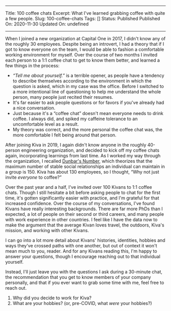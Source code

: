
---
Title: 100 coffee chats
Excerpt: What I've learned grabbing coffee with quite a few people.
Slug: 100-coffee-chats
Tags: []
Status: Published
Published On: 2020-11-30
Updated On: undefined

---

When I joined a new organization at Capital One in 2017, I didn't know any of the roughly 30 employees. Despite being an introvert, I had a theory that if I got to know everyone on the team, I would be able to fashion a comfortable working environment for myself. Over the course of two months I invited each person to a 1:1 coffee chat to get to know them better, and learned a few things in the process:

- _“Tell me about yourself.”_ is a terrible opener, as people have a tendency to describe themselves according to the environment in which the question is asked, which in my case was the office. Before I switched to a more intentional line of questioning to help me understand the whole person, many people just recited their resumes.
- It's far easier to ask people questions or for favors if you've already had a nice conversation.
- Just because it's a “coffee chat” doesn't mean everyone needs to drink coffee. I always did, and spiked my caffeine tolerance to an uncomfortable level as a result.
- My theory was correct, and the more personal the coffee chat was, the more comfortable I felt being around that person.

After joining Kiva in 2019, I again didn't know anyone in the roughly 40-person engineering organization, and decided to kick off my coffee chats again, incorporating learnings from last time. As I worked my way through the organization, I recalled [Dunbar's Number](https://en.wikipedia.org/wiki/Dunbar%27s_number), which theorizes that the maximum number of stable social relationships an individual can maintain in a group is 150. Kiva has about 130 employees, so I thought, “Why not just invite _everyone_ to coffee?”


Over the past year and a half, I've invited over 100 Kivans to 1:1 coffee chats. Though I still hesitate a bit before asking people to chat for the first time, it's gotten significantly easier with practice, and I'm grateful for that increased confidence. Over the course of my conversations, I've found Kivans have really interesting backgrounds. There are far more PhDs than I expected, a lot of people on their second or third careers, and many people with work experience in other countries. I feel like I have the data now to make the argument that the average Kivan loves travel, the outdoors, Kiva's mission, and working with other Kivans.


I can go into a lot more detail about Kivans' histories, identities, hobbies and ways they've crossed paths with one another, but out of context it won't mean much to you, reader. And for any Kivans reading this, I'm happy to answer your questions, though I encourage reaching out to that individual yourself.


Instead, I'll just leave you with the questions I ask during a 30-minute chat, the recommendation that you get to know members of your company personally, and that if you ever want to grab some time with me, feel free to reach out.

1. Why did you decide to work for Kiva?
2. What are your hobbies? (or, pre-COVID, what _were_ your hobbies?)
